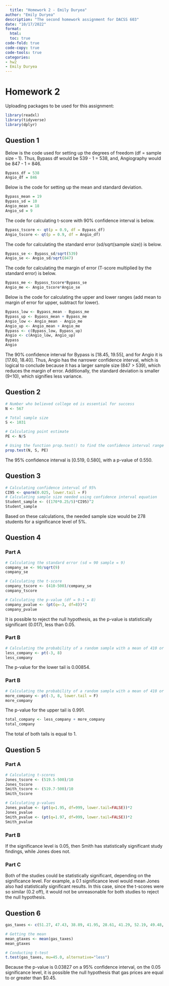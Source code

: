 ```yaml
---
  title: "Homework 2 - Emily Duryea"
author: "Emily Duryea"
description: "The second homework assignment for DACSS 603"
date: "10/17/2022"
format:
  html:
  toc: true
code-fold: true
code-copy: true
code-tools: true
categories:
- hw2
- Emily Duryea
---
```


# Homework 2

Uploading packages to be used for this assignment:

```r
library(readxl)
library(tidyverse)
library(dplyr)
```

## Question 1

Below is the code used for setting up the degrees of freedom (df = sample size - 1). Thus, Bypass df would be 539 - 1 = 538, and, Angiography would be 847 - 1 = 846.

```r
Bypass_df = 538
Angio_df = 846
```

Below is the code for setting up the mean and standard deviation.

```r
Bypass_mean = 19
Bypass_sd = 10
Angio_mean = 18
Angio_sd = 9
```

The code for calculating t-score with 90% confidence interval is below.

```r
Bypass_tscore <- qt(p = 0.9, df = Bypass_df)
Angio_tscore <- qt(p = 0.9, df = Angio_df)
```

The code for calculating the standard error (sd/sqrt(sample size)) is below.

```r
Bypass_se <- Bypass_sd/sqrt(539)
Angio_se <- Angio_sd/sqrt(847)
```

The code for calculating the margin of error (T-score multiplied by the standard error) is below.

```r
Bypass_me <- Bypass_tscore*Bypass_se
Angio_me <- Angio_tscore*Angio_se
```

Below is the code for calculating the upper and lower ranges (add mean to margin of error for upper, subtract for lower).

```r
Bypass_low <- Bypass_mean - Bypass_me
Bypass_up <- Bypass_mean + Bypass_me
Angio_low <- Angio_mean - Angio_me
Angio_up <- Angio_mean + Angio_me
Bypass <- c(Bypass_low, Bypass_up)
Angio <- c(Angio_low, Angio_up)
Bypass
Angio
```

The 90% confidence interval for Bypass is \[18.45, 19.55\], and for Angio it is \[17.60, 18.40\]. Thus, Angio has the narrower confidence interval, which is logical to conclude because it has a larger sample size (847 \> 539), which reduces the margin of error. Additionally, the standard deviation is smaller (9\<10), which signifies less variance.

## Question 2

```r
# Number who believed college ed is essential for success
N <- 567

# Total sample size
S <- 1031

# Calculating point estimate
PE <- N/S

# Using the function prop.test() to find the confidence interval range & p-value
prop.test(N, S, PE)
```

The 95% confidence interval is \[0.519, 0.580\], with a p-value of 0.550.

## Question 3

```r
# Calculating confidence interval of 95%
CI95 <- qnorm(0.025, lower.tail = F)
# Calculating sample size needed using confidence interval equation
Student_sample <- ((170*0.25/5)*CI95)^2
Student_sample
```

Based on these calculations, the needed sample size would be 278 students for a significance level of 5%.

## Question 4

### Part A

```r
# Calculating the standard error (sd = 90 sample = 9)
company_se <- 90/sqrt(9)
company_se

# Calculating the t-score
company_tscore <- (410-500)/company_se
company_tscore

# Calculating the p-value (df = 9-1 = 8)
company_pvalue <- (pt(q=-3, df=8))*2
company_pvalue
```

It is possible to reject the null hypothesis, as the p-value is statistically significant (0.017), less than 0.05.

### Part B

```r
# Calculating the probability of a random sample with a mean of 410 or less
less_company <- pt(-3, 8)
less_company
```

The p-value for the lower tail is 0.00854.

### Part B

```r
# Calculating the probability of a random sample with a mean of 410 or more
more_company <- pt(-3, 8, lower.tail = F)
more_company
```

The p-value for the upper tail is 0.991.

```r
total_company <- less_company + more_company
total_company
```

The total of both tails is equal to 1.

## Question 5

### Part A

```r
# Calculating t-scores
Jones_tscore <- (519.5-500)/10
Jones_tscore
Smith_tscore <- (519.7-500)/10
Smith_tscore

# Calculating p-values
Jones_pvalue <- (pt(q=1.95, df=999, lower.tail=FALSE))*2
Jones_pvalue
Smith_pvalue <- (pt(q=1.97, df=999, lower.tail=FALSE))*2
Smith_pvalue
```

### Part B

If the significance level is 0.05, then Smith has statistically significant study findings, while Jones does not.

### Part C

Both of the studies could be statistically significant, depending on the significance level. For example, a 0.1 significance level would mean Jones also had statistically significant results. In this case, since the t-scores were so similar (0.2 off), it would not be unreasonable for both studies to reject the null hypothesis.

## Question 6

```r
gas_taxes <- c(51.27, 47.43, 38.89, 41.95, 28.61, 41.29, 52.19, 49.48, 35.02, 48.13, 39.28, 54.41, 41.66, 30.28, 18.49, 38.72, 33.41, 45.02)

# Getting the mean
mean_gtaxes <- mean(gas_taxes)
mean_gtaxes

# Conducting t-test
t.test(gas_taxes, mu=45.0, alternative="less")
```

Because the p-value is 0.03827 on a 95% confidence interval, on the 0.05 significance level, it is possible the null hypothesis that gas prices are equal to or greater than \$0.45.
